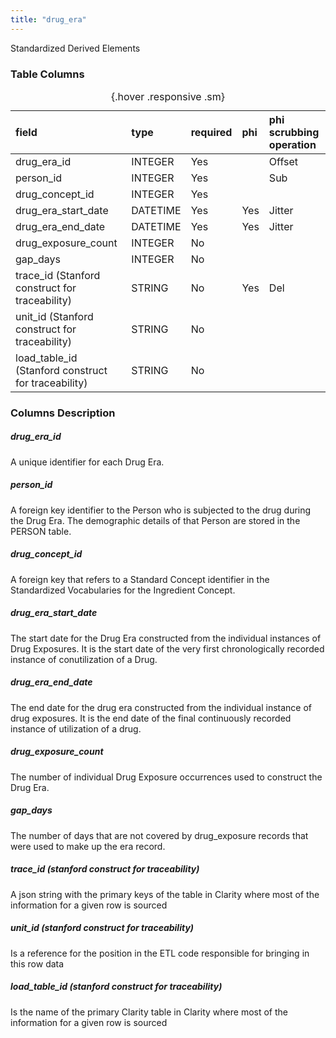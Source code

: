 ```yaml
---
title: "drug_era"
---
```


Standardized Derived Elements

### Table Columns

| field                                               | type     | required   | phi   | phi scrubbing operation   |
|:----------------------------------------------------|:---------|:-----------|:------|:--------------------------|
| drug_era_id                                         | INTEGER  | Yes        |       | Offset                    |
| person_id                                           | INTEGER  | Yes        |       | Sub                       |
| drug_concept_id                                     | INTEGER  | Yes        |       |                        |
| drug_era_start_date                                 | DATETIME | Yes        | Yes   | Jitter                    |
| drug_era_end_date                                   | DATETIME | Yes        | Yes   | Jitter                    |
| drug_exposure_count                                 | INTEGER  | No         |       |                        |
| gap_days                                            | INTEGER  | No         |       |                        |
| trace_id (Stanford construct for traceability)      | STRING   | No         | Yes   | Del                       |
| unit_id (Stanford construct for traceability)       | STRING   | No         |       |                        |
| load_table_id (Stanford construct for traceability) | STRING   | No         |       |                        |

:  {.hover .responsive .sm}

### Columns Description


##### drug_era_id

A unique identifier for each Drug Era.

##### person_id

A foreign key identifier to the Person who is subjected to the drug during the Drug Era. The demographic details of that Person are stored in the PERSON table.

##### drug_concept_id

A foreign key that refers to a Standard Concept identifier in the Standardized Vocabularies for the Ingredient Concept.

##### drug_era_start_date

The start date for the Drug Era constructed from the individual instances of Drug Exposures. It is the start date of the very first chronologically recorded instance of conutilization of a Drug.

##### drug_era_end_date

The end date for the drug era constructed from the individual instance of drug exposures. It is the end date of the final continuously recorded instance of utilization of a drug.

##### drug_exposure_count

The number of individual Drug Exposure occurrences used to construct the Drug Era.

##### gap_days

The number of days that are not covered by drug_exposure records that were used to make up the era record.

##### trace_id (stanford construct for traceability) 

A json string with the primary keys of the table in Clarity where most of the information for a given row is sourced

##### unit_id (stanford construct for traceability) 

Is a reference for the position in the ETL code responsible for bringing in this row data

##### load_table_id (stanford construct for traceability) 

Is the name of the primary Clarity table in Clarity where most of the information for a given row is sourced
